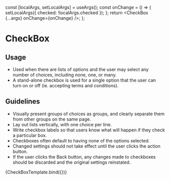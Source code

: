 
<Meta title="Elements/Checkbox" component={CheckBox} />

  const [localArgs, setLocalArgs] = useArgs();
  const onChange = () => {
    setLocalArgs({ checked: !localArgs.checked });
  };
  return <CheckBox {...args} onChange={onChange} />;
};

# CheckBox

## Usage

- Used when there are lists of options and the user may select any number of choices, including none, one, or many.
- A stand-alone checkbox is used for a single option that the user can turn on or off (ie. accepting terms and conditions).

## Guidelines

- Visually present groups of choices as groups, and clearly separate them from other groups on the same page.
- Lay out lists vertically, with one choice per line.
- Write checkbox labels so that users know what will happen if they check a particular box.
- Checkboxes often default to having none of the options selected.
- Changed settings should not take effect until the user clicks the action button.
- If the user clicks the Back button, any changes made to checkboxes should be discarded and the original settings reinstated.

<Canvas>
  <Story
    name="Checkbox"
    argTypes={{
      text: {
        description: 'Text to be shown as the label for the CheckBox.',
        type: {
          summary: 'string',
          name: 'string',
        },
      },
      toolTipText: {
        description:
          'If text is provided via this prop then a help icon will appear next to the CheckBox and the text provoided will be shown when the user hovers over the icon.',
        type: {
          summary: 'string',
          name: 'string',
        },
      },
      checked: {
        description:
          'Boolean that controls if the checkbox has the checked status',
        type: {
          summary: 'boolean',
          name: 'boolean',
        },
      },
      disabled: {
        description:
          'Boolean that controls if the checkbox is in the disabled state',
        type: {
          summary: 'boolean',
          name: 'boolean',
        },
      },
    }}
    args={{
      text: '',
      toolTipText: '',
      checked: false,
      disabled: false,
    }}
  >
    {CheckBoxTemplate.bind({})}
  </Story>
</Canvas>

<ArgsTable story="Checkbox" sort="requiredFirst"/>
